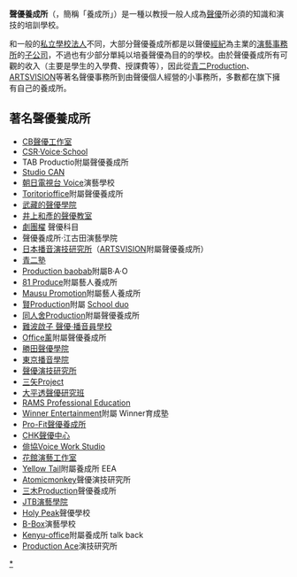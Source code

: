 {{japanese|japanese=声優養成所|kana=せいゆうようせいじょ|romaji=seiyū yōseijo}}
'''聲優養成所'''（{{lang-ja|声優養成所}}，簡稱「養成所」）是一種以教授一般人成為[[聲優|聲優]]所必須的知識和演技的培訓學校。

和一般的[[私立學校|私立學校]][[法人|法人]]不同，大部分聲優養成所都是以聲優[[經紀|經紀]]為主業的[[經紀公司|演藝事務所]]的[[子公司|子公司]]，不過也有少部分單純以培養聲優為目的的學校。由於聲優養成所有可觀的收入（主要是學生的入學費、授課費等），因此從[[青二Production|青二Production]]、[[ARTSVISION|ARTSVISION]]等著名聲優事務所到由聲優個人經營的小事務所，多數都在旗下擁有自己的養成所。

== 著名聲優養成所 ==
* [[CB聲優工作室|CB聲優工作室]]
* [[CSR·Voice·School|CSR·Voice·School]]
* TAB Productio附屬聲優養成所
* [[Studio_CAN|Studio CAN]]
* [[朝日電視台_Voice|朝日電視台 Voice]]演藝學校
* [[Toritorioffice|Toritorioffice]]附屬聲優養成所
* [[武藏的聲優學院|武藏的聲優學院]]
* [[井上和彥的聲優教室|井上和彥的聲優教室]]
* [[劇團櫂|劇團櫂]] 聲優科目
* 聲優養成所·江古田演藝學院
* [[日本播音演技研究所|日本播音演技研究所]]（[[ARTSVISION|ARTSVISION]]附屬聲優養成所）
* [[青二塾|青二塾]]
* [[Production_baobab|Production baobab]]附屬B·A·O
* [[81_Produce|81 Produce]]附屬藝人養成所
* [[Mausu_Promotion|Mausu Promotion]]附屬藝人養成所
* [[賢Production|賢Production]]附屬 [[School_duo|School duo]]
* [[同人舍Production|同人舍Production]]附屬聲優養成所
* [[難波啟子_聲優·播音員學校|難波啟子 聲優·播音員學校]]
* [[Office薰|Office薰]]附屬聲優養成所
* [[勝田聲優學院|勝田聲優學院]]
* [[東京播音學院|東京播音學院]]
* [[聲優演技研究所|聲優演技研究所]]
* [[三矢Project|三矢Project]]
* [[大平透聲優研究班|大平透聲優研究班]]
* [[RAMS_Professional_Education|RAMS Professional Education]]
* [[Winner_Entertainment|Winner Entertainment]]附屬 Winner育成塾
* [[Pro-Fit聲優養成所|Pro-Fit聲優養成所]]
* [[CHK聲優中心|CHK聲優中心]]
* [[俳協Voice_Work_Studio|俳協Voice Work Studio]]
* [[花館演藝工作室|花館演藝工作室]]
* [[Yellow_Tail|Yellow Tail]]附屬養成所 EEA
* [[Atomicmonkey|Atomicmonkey]]聲優演技研究所
* [[三木Production|三木Production]]聲優養成所
* [[JTB演藝學院|JTB演藝學院]]
* [[Holy_Peak|Holy Peak]]聲優學校
* [[B-Box|B-Box]]演藝學校
* [[Kenyu-office|Kenyu-office]]附屬養成所 talk back
* [[Production_Ace|Production Ace]]演技研究所

[[Category:聲優養成所|*]]